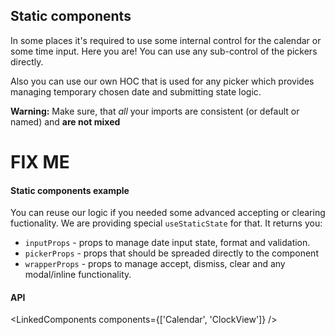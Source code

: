 
<PageMeta title="Static componentes" />

## Static components

In some places it's required to use some internal control for the calendar or some time input. Here you
are! You can use any sub-control of the pickers directly.

<Ad />

Also you can use our own HOC that is used for any picker which provides managing temporary
chosen date and submitting state logic.

**Warning:** Make sure, that _all_ your imports are consistent (or default or named) and **are not mixed**

# FIX ME

#### Static components example

You can reuse our logic if you needed some advanced accepting or clearing fuctionality. We are providing special
`useStaticState` for that. It returns you:

- `inputProps` - props to manage date input state, format and validation.
- `pickerProps` - props that should be spreaded directly to the component
- `wrapperProps` - props to manage accept, dismiss, clear and any modal/inline functionality.

<Example source={StaticComponents} />

#### API

<LinkedComponents components={['Calendar', 'ClockView']} />
